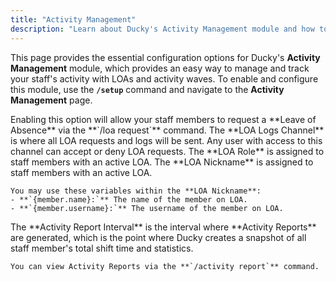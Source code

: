 ```yaml
---
title: "Activity Management"
description: "Learn about Ducky's Activity Management module and how to configure it."
---
```


This page provides the essential configuration options for Ducky's **Activity Management** module, which provides an easy way to manage and track your staff's activity with LOAs and activity waves. To enable and configure this module, use the **`/setup`** command and navigate to the **Activity Management** page.

<Steps>
  <Step title="LOAs Enabled" titleSize="h2">
    Enabling this option will allow your staff members to request a **Leave of Absence** via the **`/loa request`** command.
  </Step>
  <Step title="LOA Logs Channel" titleSize="h2">
    The **LOA Logs Channel** is where all LOA requests and logs will be sent. Any user with access to this channel can accept or deny LOA requests.
  </Step>
  <Step title="LOA Role" titleSize="h2">
    The **LOA Role** is assigned to staff members with an active LOA.
  </Step>
  <Step title="LOA Nickname" titleSize="h2">
    The **LOA Nickname** is assigned to staff members with an active LOA.

    You may use these variables within the **LOA Nickname**:
    - **`{member.name}:`** The name of the member on LOA.
    - **`{member.username}:`** The username of the member on LOA.
  </Step>
  <Step title="Activity Report Interval" titleSize="h2">
    The **Activity Report Interval** is the interval where **Activity Reports** are generated, which is the point where Ducky creates a snapshot of all staff member's total shift time and statistics.

    You can view Activity Reports via the **`/activity report`** command.
  </Step>
</Steps>